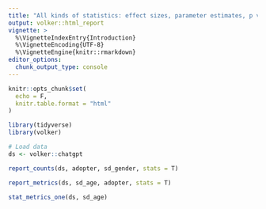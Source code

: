 ```yaml
---
title: "All kinds of statistics: effect sizes, parameter estimates, p values"
output: volker::html_report
vignette: >
  %\VignetteIndexEntry{Introduction}
  %\VignetteEncoding{UTF-8}
  %\VignetteEngine{knitr::rmarkdown}
editor_options: 
  chunk_output_type: console
---
```


```r
knitr::opts_chunk$set(
  echo = F,
  knitr.table.format = "html"
)

library(tidyverse)
library(volker)
```

```r

# Load data 
ds <- volker::chatgpt
```

```r

report_counts(ds, adopter, sd_gender, stats = T)

report_metrics(ds, sd_age, adopter, stats = T)

stat_metrics_one(ds, sd_age)

```
